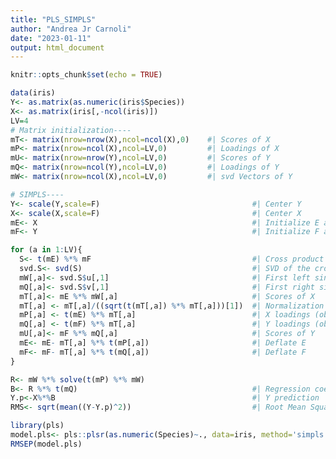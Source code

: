 ---
title: "PLS_SIMPLS"
author: "Andrea Jr Carnoli"
date: "2023-01-11"
output: html_document
---

```{r setup, include=FALSE}
knitr::opts_chunk$set(echo = TRUE)
```



```{r Function for PLS using SIMPLS}
data(iris)
Y<- as.matrix(as.numeric(iris$Species))
X<- as.matrix(iris[,-ncol(iris)])
LV=4
# Matrix initialization----
mT<- matrix(nrow=nrow(X),ncol=ncol(X),0)    #| Scores of X
mP<- matrix(nrow=ncol(X),ncol=LV,0)         #| Loadings of X
mU<- matrix(nrow=nrow(Y),ncol=LV,0)         #| Scores of Y
mQ<- matrix(nrow=ncol(Y),ncol=LV,0)         #| Loadings of Y
mW<- matrix(nrow=ncol(X),ncol=LV,0)         #| svd Vectors of Y

# SIMPLS----
Y<- scale(Y,scale=F)                                  #| Center Y
X<- scale(X,scale=F)                                  #| Center X
mE<- X                                                #| Initialize E as X
mF<- Y                                                #| Initialize F as Y

for (a in 1:LV){
  S<- t(mE) %*% mF                                    #| Cross product X,Y
  svd.S<- svd(S)                                      #| SVD of the cross product
  mW[,a]<- svd.S$u[,1]                                #| First left singular vector of S
  mQ[,a]<- svd.S$v[,1]                                #| First right singular vector of S
  mT[,a]<- mE %*% mW[,a]                              #| Scores of X
  mT[,a] <- mT[,a]/((sqrt(t(mT[,a]) %*% mT[,a]))[1])  #| Normalization of the score
  mP[,a] <- t(mE) %*% mT[,a]                          #| X loadings (obtained by regressing data on the scores)
  mQ[,a] <- t(mF) %*% mT[,a]                          #| Y loadings (obtained by regressing data on the scores)
  mU[,a]<- mF %*% mQ[,a]                              #| Scores of Y
  mE<- mE- mT[,a] %*% t(mP[,a])                       #| Deflate E
  mF<- mF- mT[,a] %*% t(mQ[,a])                       #| Deflate F
}

R<- mW %*% solve(t(mP) %*% mW)
B<- R %*% t(mQ)                                       #| Regression coeff
Y.p<-X%*%B                                            #| Y prediction
RMS<- sqrt(mean((Y-Y.p)^2))                           #| Root Mean Square Error (RMSE)
```

```{r Try the PLS package}
library(pls)
model.pls<- pls::plsr(as.numeric(Species)~., data=iris, method='simpls')
RMSEP(model.pls)
```


